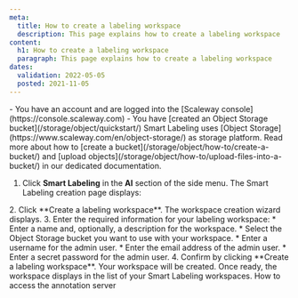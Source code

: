 ```yaml
---
meta:
  title: How to create a labeling workspace
  description: This page explains how to create a labeling workspace
content:
  h1: How to create a labeling workspace
  paragraph: This page explains how to create a labeling workspace
dates:
  validation: 2022-05-05
  posted: 2021-11-05
---
```


<Message type="requirement">
  - You have an account and are logged into the [Scaleway console](https://console.scaleway.com) 
  - You have [created an Object Storage bucket](/storage/object/quickstart/)
</Message>

<Message type="tip">
Smart Labeling uses [Object Storage](https://www.scaleway.com/en/object-storage/) as storage platform. Read more about how to [create a bucket](/storage/object/how-to/create-a-bucket/) and [upload objects](/storage/object/how-to/upload-files-into-a-bucket/) in our dedicated documentation.
</Message>

1. Click **Smart Labeling** in the **AI** section of the side menu. The Smart Labeling creation page displays:
  <Lightbox src="scaleway-smart-labeling-splash.webp" alt="" />
2. Click **Create a labeling workspace**. The workspace creation wizard displays.
3. Enter the required information for your labeling workspace:
    * Enter a name and, optionally, a description for the workspace.
    * Select the Object Storage bucket you want to use with your workspace.
    * Enter a username for the admin user.
    * Enter the email address of the admin user. 
    * Enter a secret password for the admin user.
4. Confirm by clicking **Create a labeling workspace**. Your workspace will be created.
    Once ready, the workspace displays in the list of your Smart Labeling workspaces.


<Navigation title="See Also">
  <NextButton to="/ai/smart-labeling/how-to/access-annotation-server">How to access the annotation server</NextButton>
</Navigation>
